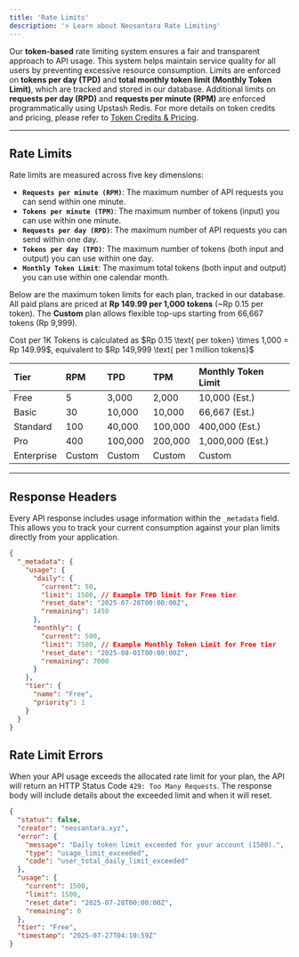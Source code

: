 ```yaml
---
title: 'Rate Limits'
description: '> Learn about Neosantara Rate Limiting'
---
```


Our **token-based** rate limiting system ensures a fair and transparent approach to API usage. This system helps maintain service quality for all users by preventing excessive resource consumption. Limits are enforced on **tokens per day (TPD)** and **total monthly token limit (Monthly Token Limit)**, which are tracked and stored in our database. Additional limits on **requests per day (RPD)** and **requests per minute (RPM)** are enforced programmatically using Upstash Redis. For more details on token credits and pricing, please refer to [Token Credits & Pricing](/en/about/token-credits#pricing-overview).

---

## Rate Limits

Rate limits are measured across five key dimensions:

* **`Requests per minute (RPM)`**: The maximum number of API requests you can send within one minute.
* **`Tokens per minute (TPM)`**: The maximum number of tokens (input) you can use within one minute.
* **`Requests per day (RPD)`**: The maximum number of API requests you can send within one day.
* **`Tokens per day (TPD)`**: The maximum number of tokens (both input and output) you can use within one day.
* **`Monthly Token Limit`**: The maximum total tokens (both input and output) you can use within one calendar month.

Below are the maximum token limits for each plan, tracked in our database. All paid plans are priced at **Rp 149.99 per 1,000 tokens** (~Rp 0.15 per token). The **Custom** plan allows flexible top-ups starting from 66,667 tokens (Rp 9,999).

<Note>
Cost per 1K Tokens is calculated as $Rp 0.15 \text{ per token} \times 1,000 = Rp 149.99$, equivalent to $Rp 149,999 \text{ per 1 million tokens}$
</Note>

| Tier | RPM | TPD | TPM | Monthly Token Limit |
| :--------- | :---- | :-------- | :--------------- | :------------------------- |
| Free | 5 | 3,000 | 2,000 | 10,000 (Est.) |
| Basic | 30 | 10,000 | 10,000 | 66,667 (Est.) |
| Standard | 100 | 40,000 | 100,000 | 400,000 (Est.) |
| Pro | 400 | 100,000 | 200,000 | 1,000,000 (Est.) |
| Enterprise | Custom| Custom | Custom | Custom |

---

## Response Headers

Every API response includes usage information within the `_metadata` field. This allows you to track your current consumption against your plan limits directly from your application.

```json
{
  "_metadata": {
    "usage": {
      "daily": {
        "current": 50,
        "limit": 1500, // Example TPD limit for Free tier
        "reset_date": "2025-07-28T00:00:00Z",
        "remaining": 1450
      },
      "monthly": {
        "current": 500,
        "limit": 7500, // Example Monthly Token Limit for Free tier
        "reset_date": "2025-08-01T00:00:00Z",
        "remaining": 7000
      }
    },
    "tier": {
      "name": "Free",
      "priority": 1
    }
  }
}
```

## Rate Limit Errors

When your API usage exceeds the allocated rate limit for your plan, the API will return an HTTP Status Code `429: Too Many Requests`. The response body will include details about the exceeded limit and when it will reset.

```json
{
  "status": false,
  "creator": "neosantara.xyz",
  "error": {
    "message": "Daily token limit exceeded for your account (1500).",
    "type": "usage_limit_exceeded",
    "code": "user_total_daily_limit_exceeded"
  },
  "usage": {
    "current": 1500,
    "limit": 1500,
    "reset_date": "2025-07-28T00:00:00Z",
    "remaining": 0
  },
  "tier": "Free",
  "timestamp": "2025-07-27T04:10:59Z"
}
```
